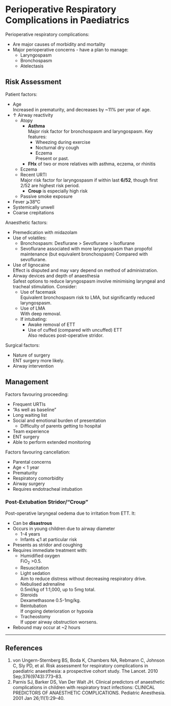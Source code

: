 # Perioperative Respiratory Complications in Paediatrics

Perioperative respiratory complications:

* Are major causes of morbidity and mortality
* Major perioperative concerns - have a plan to manage: 
	* Laryngospasm
	* Bronchospasm
	* Atelectasis

## Risk Assessment	

Patient factors:

* Age  
Increased in prematurity, and decreases by ~11% per year of age.
* ↑ Airway reactivity
	* Atopy
		* **Asthma**  
		Major risk factor for bronchospasm and laryngospasm. Key features:
			* Wheezing during exercise
			* Nocturnal dry cough
			* Eczema  
			Present or past.
		* **FHx** of two or more relatives with asthma, eczema, or rhinitis
	* Eczema
	* Recent URTI  
	Major risk factor for laryngospasm if within last **6/52**, though first 2/52 are highest risk period.
		* **Croup** is especially high risk
	* Passive smoke exposure
* Fever ⩾38°C
* Systemically unwell
* Coarse crepitations


Anaesthetic factors:

* Premedication with midazolam
* Use of volatiles:
	* Bronchospasm: Desflurane > Sevoflurane > Isoflurane
	* Sevoflurane associated with more laryngospasm than propofol maintenance (but equivalent bronchospasm)
Compared with sevoflurane.
* Use of lignocaine  
Effect is disputed and may vary depend on method of administration.
* Airway devices and depth of anaesthesia  
Safest options to reduce laryngospasm involve minimising laryngeal and tracheal stimulation. Consider:
	* Use of facemask  
	Equivalent bronchospasm risk to LMA, but significantly reduced laryngospasm.
	* Use of LMA  
	With deep removal.
	* If intubating:
		* Awake removal of ETT
		* Use of cuffed (compared with uncuffed) ETT  
		Also reduces post-operative stridor. 


Surgical factors:

* Nature of surgery  
ENT surgery more likely.
* Airway intervention

## Management

Factors favouring proceeding:

* Frequent URTIs
* "As well as baseline"
* Long waiting list
* Social and emotional burden of presentation
	* Difficulty of parents getting to hospital
* Team experience
* ENT surgery
* Able to perform extended monitoring


Factors favouring cancellation:

* Parental concerns
* Age < 1 year
* Prematurity
* Respiratory comorbidity
* Airway surgery
* Requires endotracheal intubation


### Post-Extubation Stridor/"Croup"{#stridor}

Post-operative laryngeal oedema due to irritation from ETT. It:

* Can be **disastrous**
* Occurs in young children due to airway diameter
	* 1-4 years
	* Infants ⩽1 at particular risk
* Presents as stridor and coughing
* Requires immediate treatment with:
	* Humidified oxygen  
	FiO~2~ >0.5.
	* Resuscitation
	* Light sedation  
	Aim to reduce distress without decreasing respiratory drive.
	* Nebulised adrenaline  
	0.5ml/kg of 1:1,000, up to 5mg total.
	* Steroids  
	Dexamethasone 0.5-1mg/kg.
	* Reintubation  
	If ongoing deterioration or hypoxia
	* Tracheostomy  
	If upper airway obstruction worsens.
* Rebound may occur at ~2 hours


---

## References

1. von Ungern-Sternberg BS, Boda K, Chambers NA, Rebmann C, Johnson C, Sly PD, et al. Risk assessment for respiratory complications in paediatric anaesthesia: a prospective cohort study. The Lancet. 2010 Sep;376(9743):773–83. 
2. Parnis SJ, Barker DS, Van Der Walt JH. Clinical predictors of anaesthetic complications in children with respiratory tract infections: CLINICAL PREDICTORS OF ANAESTHETIC COMPLICATIONS. Pediatric Anesthesia. 2001 Jan 26;11(1):29–40. 

